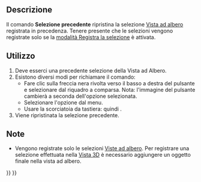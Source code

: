 <languages/>

{{Docnav/it
|[[Std_TreeSelection/it|Vai alla selezione]]
|[[Std_SelForward/it|Selezione successiva]]
|[[Std_View_Menu/it|Menu Visualizza]]
|IconL=Std_TreeSelection.svg
|IconR=Std_SelForward.svg
|IconC=Freecad.svg
}}

{{GuiCommand/it
|Name=Std SelBack
|Name/it=Selezione precedente
|MenuLocation=Visualizza → Azioni della vista ad albero → Selezione precedente
|Workbenches=All
|Shortcut={{KEY|S}} {{KEY|B}}
|Version=0.19
|SeeAlso=[[Std_SelForward/it|Selezione successiva]]
}}

<span id="Description"></span>
== Descrizione ==

Il comando '''Selezione precedente''' ripristina la selezione [[Tree_view/it|Vista ad albero]] registrata in precedenza. Tenere presente che le selezioni vengono registrate solo se la [[Std_TreeRecordSelection/it|modalità Registra la selezione]] è attivata.

<span id="Usage"></span>
== Utilizzo ==

# Deve esserci una precedente selezione della Vista ad Albero.
# Esistono diversi modi per richiamare il comando:
#* Fare clic sulla freccia nera rivolta verso il basso a destra del pulsante {{Button|[[Image:Std_TreeSyncView.svg|16px]]}} e selezionare {{MenuCommand|[[Image:Std_SelBack.svg|16px]] Selezione precedente}} dal riquadro a comparsa. Nota: l'immagine del pulsante cambierà a seconda dell'opzione selezionata.
#* Selezionare l'opzione {{MenuCommand|Visualizza → Azioni della vista ad albero → [[Image:Std_SelBack.svg|16px]] Selezione Precedente}} dal menu.
#* Usare la scorciatoia da tastiera: {{KEY|S}} quindi {{KEY|B}}.
# Viene ripristinata la selezione precedente.

<span id="Notes"></span>
== Note ==

* Vengono registrate solo le selezioni [[Tree_view/it|Viste ad albero]]. Per registrare una selezione effettuata nella [[3D_view/it|Vista 3D]] è necessario aggiungere un oggetto finale nella vista ad albero.


{{Docnav/it
|[[Std_TreeSelection/it|Vai alla selezione]]
|[[Std_SelForward/it|Selezione successiva]]
|[[Std_View_Menu/it|Menu Visualizza]]
|IconL=Std_TreeSelection.svg
|IconR=Std_SelForward.svg
|IconC=Freecad.svg
}}

{{Std_Base_navi{{#translation:}}}}
{{Userdocnavi{{#translation:}}}}